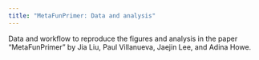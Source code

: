 ```yaml
---
title: "MetaFunPrimer: Data and analysis"
---
```


Data and workflow to reproduce the figures and analysis in the paper "MetaFunPrimer" by Jia Liu, Paul Villanueva, Jaejin Lee, and Adina Howe.